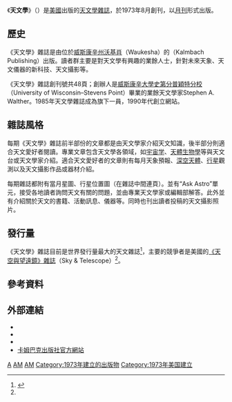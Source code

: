 {{Infobox Magazine
| title            = Astronomy
| image_file       = Astronomy magazine May 2008.jpg
| image_size       = 200px
| image_caption    = 2008年5月的《天文學》雜誌封面
| editor           = David J. Eicher
| editor_title     = Editor
| staff_writer     = 
| frequency        = 月刊
| circulation      = 114,080<ref name = "circ">{{cite web |url=http://abcas3.accessabc.com/ecirc/magform.asp |publisher=[[Audit_Bureau_of_Circulations|Audit Bureau of Circulations]] |title=Consumer Magazines ("Science/Technology" SRDS) |date=June 30, 2009 |accessdate=2010-03-20 |archive-url=https://archive.is/20120604044154/http://abcas3.accessabc.com/ecirc/magform.asp |archive-date=2012-06-04 |dead-url=yes }}</ref>
| circulation_year = June 30, 2009
| category         = [[業餘天文學|業餘天文學]]
| company          = {{le|卡姆巴克出版社|Kalmbach Media}}
| publisher        = Kevin Keefe
| firstdate        = 1973年8月
| country          = [[美國|美國]]
| based            = [[沃基肖|沃基肖]]
| language         = [[英語|英語]]
| website          = [http://www.astronomy.com astronomy.com]
| issn             = 0091-6358
}}

《'''天文學'''》（{{lang-en|'''''Astronomy'''''}}）是[[美國|美國]]出版的[[天文學|天文學]][[雜誌|雜誌]]，於1973年8月創刊，以[[月刊|月刊]]形式出版。

==歷史==
《天文學》雜誌是由位於[[威斯康辛州|威斯康辛州]][[沃基肖|沃基肖]]（Waukesha）的{{le|卡姆巴克出版社|Kalmbach Media}}（Kalmbach Publishing）出版。讀者群主要是對天文學有興趣的業餘人士，針對未來天象、天文儀器的新科技、天文攝影等。

《天文學》雜誌創刊號共48頁；創辦人是[[威斯康辛大學史第分普穎特分校|威斯康辛大學史第分普穎特分校]]（University of Wisconsin–Stevens Point）畢業的業餘天文學家Stephen A. Walther。1985年天文學雜誌成為{{le|卡姆巴克出版社|Kalmbach Media}}旗下一員，1990年代創立網站。

==雜誌風格==
每期《天文學》雜誌前半部份的文章都是由天文學家介紹天文知識，後半部分則適合天文愛好者閱讀。專業文章包含天文學各領域，如[[宇宙学|宇宙学]]、[[天體生物學|天體生物學]]等與天文台或天文學家介紹。適合天文愛好者的文章則有每月天象預報、[[深空天體|深空天體]]、[[行星|行星]]觀測以及天文攝影作品或器材介紹。

每期雜誌都附有當月星圖、行星位置圖（在雜誌中間連頁）。並有“Ask Astro”單元，接受各地讀者詢問天文有關的問題，並由專業天文學家或編輯部解答。此外並有介紹關於天文的書籍、活動訊息、儀器等。同時也刊出讀者投稿的天文攝影照片。

==發行量==
《天文學》雜誌目前是世界發行量最大的天文雜誌<ref name=consumer_mag>{{Cite web |url=http://abcas3.accessabc.com/ecirc/magform.asp |title=CONSUMER MAGAZINES |access-date=2010-01-25 |archive-url=https://archive.is/20120604044154/http://abcas3.accessabc.com/ecirc/magform.asp |archive-date=2012-06-04 |dead-url=yes }}</ref>，主要的競爭者是美國的[[天空與望遠鏡雜誌|《天空與望遠鏡》雜誌]]（Sky & Telescope）<ref name=consumer_mag/>。

==參考資料==
<references/>

==外部連結==
*{{official|https://astronomy.com}}
*{{facebook|AstronomyMagazine}}
*{{Twitter|AstronomyMag}}
* [http://www.kalmbach.com/ 卡姆巴克出版社官方網站] {{Wayback|url=http://www.kalmbach.com/ |date=20210309012135 }}

[[Category:美国月刊|A]]
[[Category:科普杂志|AM]]
[[Category:天文學期刊|AM]]
[[Category:1973年建立的出版物|Category:1973年建立的出版物]]
[[Category:1973年美国建立|Category:1973年美国建立]]